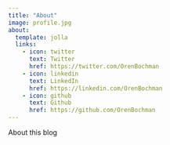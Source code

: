 ```yaml
---
title: "About"
image: profile.jpg
about:
  template: jolla
  links:
    - icon: twitter
      text: Twitter
      href: https://twitter.com/OrenBochman
    - icon: linkedin
      text: LinkedIn
      href: https://linkedin.com/OrenBochman
    - icon: github
      text: Github
      href: https://github.com/OrenBochman
---
```


About this blog
